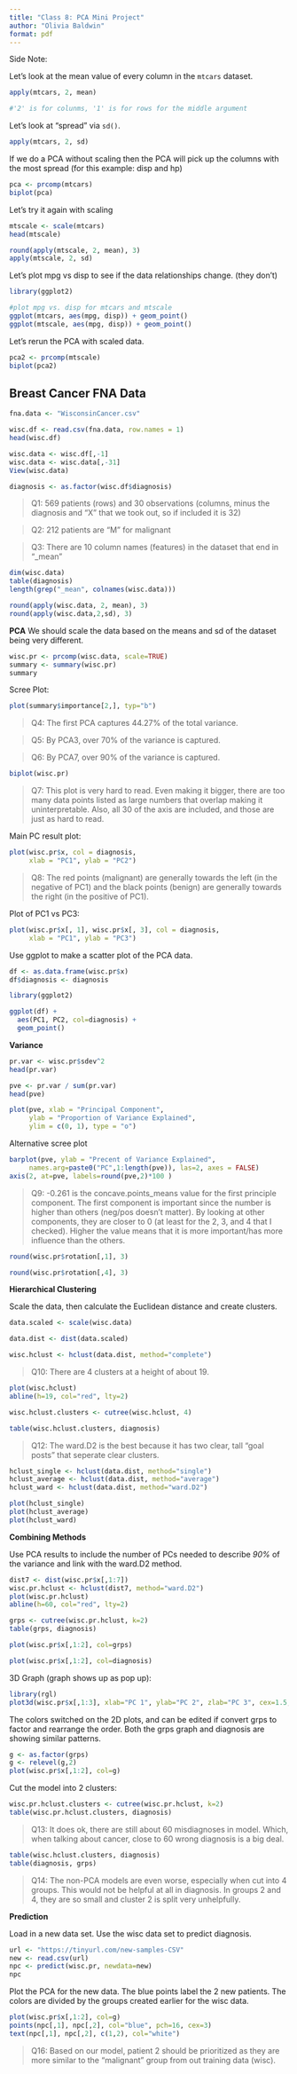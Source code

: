 ```yaml
---
title: "Class 8: PCA Mini Project"
author: "Olivia Baldwin"
format: pdf
---
```


Side Note: 

Let's look at the mean value of every column in the `mtcars` dataset.

```r
apply(mtcars, 2, mean) 

#'2' is for colunms, '1' is for rows for the middle argument
```

Let's look at "spread" via `sd()`. 

```r
apply(mtcars, 2, sd)
```

If we do a PCA without scaling then the PCA will pick up the columns with the most spread (for this example: disp and hp)

```r
pca <- prcomp(mtcars)
biplot(pca)
```

Let's try it again with scaling

```r
mtscale <- scale(mtcars)
head(mtscale)
```

```r
round(apply(mtscale, 2, mean), 3) 
apply(mtscale, 2, sd)
```

Let's plot mpg vs disp to see if the data relationships change. (they don't)

```r
library(ggplot2)

#plot mpg vs. disp for mtcars and mtscale
ggplot(mtcars, aes(mpg, disp)) + geom_point()
ggplot(mtscale, aes(mpg, disp)) + geom_point()

```

Let's rerun the PCA with scaled data. 

```r
pca2 <- prcomp(mtscale)
biplot(pca2)
```


## Breast Cancer FNA Data

```r
fna.data <- "WisconsinCancer.csv"

wisc.df <- read.csv(fna.data, row.names = 1)
head(wisc.df)
```

```r
wisc.data <- wisc.df[,-1]
wisc.data <- wisc.data[,-31]
View(wisc.data)
```

```r
diagnosis <- as.factor(wisc.df$diagnosis)
```


>Q1: 569 patients (rows) and 30 observations (columns, minus the diagnosis and "X" that we took out, so if included it is 32) 

>Q2: 212 patients are "M" for malignant 

>Q3: There are 10 column names (features) in the dataset that end in "_mean"

```r
dim(wisc.data)
table(diagnosis)
length(grep("_mean", colnames(wisc.data))) 
```

```r
round(apply(wisc.data, 2, mean), 3)
round(apply(wisc.data,2,sd), 3)
```

**PCA**
We should scale the data based on the means and sd of the dataset being very different. 

```r
wisc.pr <- prcomp(wisc.data, scale=TRUE)
summary <- summary(wisc.pr)
summary
```

Scree Plot:

```r
plot(summary$importance[2,], typ="b")
```

>Q4: The first PCA captures 44.27% of the total variance. 

>Q5: By PCA3, over 70% of the variance is captured. 

>Q6: By PCA7, over 90% of the variance is captured. 


```r
biplot(wisc.pr)
```

>Q7: This plot is very hard to read. Even making it bigger, there are too many data points listed as large numbers that overlap making it uninterpretable. Also, all 30 of the axis are included, and those are just as hard to read. 

Main PC result plot: 

```r
plot(wisc.pr$x, col = diagnosis, 
     xlab = "PC1", ylab = "PC2")
```

>Q8: The red points (malignant) are generally towards the left (in the negative of PC1) and the black points (benign) are generally towards the right (in the positive of PC1). 

Plot of PC1 vs PC3: 

```r
plot(wisc.pr$x[, 1], wisc.pr$x[, 3], col = diagnosis, 
     xlab = "PC1", ylab = "PC3")
```

Use ggplot to make a scatter plot of the PCA data.

```r
df <- as.data.frame(wisc.pr$x)
df$diagnosis <- diagnosis

library(ggplot2)

ggplot(df) + 
  aes(PC1, PC2, col=diagnosis) + 
  geom_point()
```

**Variance**

```r
pr.var <- wisc.pr$sdev^2
head(pr.var)
```

```r
pve <- pr.var / sum(pr.var)
head(pve)
```

```r
plot(pve, xlab = "Principal Component", 
     ylab = "Proportion of Variance Explained", 
     ylim = c(0, 1), type = "o")
```

Alternative scree plot

```r
barplot(pve, ylab = "Precent of Variance Explained",
     names.arg=paste0("PC",1:length(pve)), las=2, axes = FALSE)
axis(2, at=pve, labels=round(pve,2)*100 )
```

>Q9: -0.261 is the concave.points_means value for the first principle component. The first component is important since the number is higher than others (neg/pos doesn't matter). By looking at other components, they are closer to 0 (at least for the 2, 3, and 4 that I checked). Higher the value means that it is more important/has more influence than the others. 

```r
round(wisc.pr$rotation[,1], 3)
```

```r
round(wisc.pr$rotation[,4], 3)
```


**Hierarchical Clustering**

Scale the data, then calculate the Euclidean distance and create clusters.
```r
data.scaled <- scale(wisc.data)

data.dist <- dist(data.scaled)

wisc.hclust <- hclust(data.dist, method="complete") 
```

>Q10: There are 4 clusters at a height of about 19. 

```r
plot(wisc.hclust)
abline(h=19, col="red", lty=2)
```

```r
wisc.hclust.clusters <- cutree(wisc.hclust, 4)

table(wisc.hclust.clusters, diagnosis)
```


>Q12: The ward.D2 is the best because it has two clear, tall "goal posts" that seperate clear clusters. 

```r
hclust_single <- hclust(data.dist, method="single")
hclust_average <- hclust(data.dist, method="average")
hclust_ward <- hclust(data.dist, method="ward.D2")

plot(hclust_single)
plot(hclust_average)
plot(hclust_ward)
```

**Combining Methods**

Use PCA results to include the number of PCs needed to describe *90%* of the variance and link with the ward.D2 method. 

```r
dist7 <- dist(wisc.pr$x[,1:7])
wisc.pr.hclust <- hclust(dist7, method="ward.D2")
plot(wisc.pr.hclust)
abline(h=60, col="red", lty=2)
```

```r
grps <- cutree(wisc.pr.hclust, k=2)
table(grps, diagnosis)
```

```r
plot(wisc.pr$x[,1:2], col=grps)
```

```r
plot(wisc.pr$x[,1:2], col=diagnosis)
```

3D Graph (graph shows up as pop up): 

```r
library(rgl)
plot3d(wisc.pr$x[,1:3], xlab="PC 1", ylab="PC 2", zlab="PC 3", cex=1.5, size=1, type="s", col=grps)
```

The colors switched on the 2D plots, and can be edited if convert grps to factor and rearrange the order. Both the grps graph and diagnosis are showing similar patterns. 

```r
g <- as.factor(grps)
g <- relevel(g,2)
plot(wisc.pr$x[,1:2], col=g)
```

Cut the model into 2 clusters:

```r
wisc.pr.hclust.clusters <- cutree(wisc.pr.hclust, k=2)
table(wisc.pr.hclust.clusters, diagnosis)
```

>Q13: It does ok, there are still about 60 misdiagnoses in model. Which, when talking about cancer, close to 60 wrong diagnosis is a big deal. 

```r
table(wisc.hclust.clusters, diagnosis)
table(diagnosis, grps)
```

>Q14: The non-PCA models are even worse, especially when cut into 4 groups. This would not be helpful at all in diagnosis. In groups 2 and 4, they are so small and cluster 2 is split very unhelpfully. 


**Prediction**

Load in a new data set. Use the wisc data set to predict diagnosis.  

```r
url <- "https://tinyurl.com/new-samples-CSV"
new <- read.csv(url)
npc <- predict(wisc.pr, newdata=new)
npc
```

Plot the PCA for the new data. The blue points label the 2 new patients. The colors are divided by the groups created earlier for the wisc data. 

```r
plot(wisc.pr$x[,1:2], col=g)
points(npc[,1], npc[,2], col="blue", pch=16, cex=3)
text(npc[,1], npc[,2], c(1,2), col="white")
```

>Q16: Based on our model, patient 2 should be prioritized as they are more similar to the "malignant" group from out training data (wisc). 

